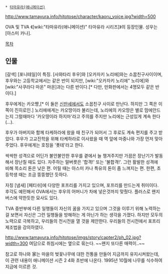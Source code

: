  * [[타마유라(애니메이션)]]

http://www.tamayura.info/hitotose/character/kaoru_voice.jpg?width=500
{{{+1  塙 かおる Kaoru Hanawa}}}

OVA 및 TVA 《[wiki:"타마유라(애니메이션)" 타마유라 시리즈]》의 등장인물. 성우는 [아스미 카나].

[[목차]]

== 인물 ==
[갈색] [포니테일]이 특징. [사와타리 후우]와 [오카자키 노리에]와는 소꿉친구사이이며, 후우와는 고등학교에서는 같은 반이 되지만, [wiki:"오카자키 노리에" 노리에]와 [wiki:"사쿠라다 마온" 마온]과는 다른 반이다.[* 다만, 만화판에서는 4명모두 같은 반이다.] 

후우에게는 카오쨩,[* 이 둘은 [[신만세]]에서도 소꼽친구 사이로 만난다. 하지만 그 쪽은 이 쪽이 진히로인.] 노리에에게는 카오땅이라 불리는데, 노리에의 카오땅은 별로 맘에안드는지 그럴때마다 '카오땅이라 하지마'라고 주의를 주지만 노리에는 근성있게 계속 한다(…).

후우가 아버지와 함께 타케하라에 왔을 때 친구가 되어서 그 후로도 계속 편지를 주고 받았다. 후우가 고교진학을 위해 타케하라로 이사왔을 때 역 앞에 마중나와 가장 먼저 맞아주었다.  후우에게는 호칭을 '폿테'라고 한다. 

싹싹한 성격으로 어딘가 불안불안한 후우를 곁에서 늘 챙겨주지만 가끔은 장난기가 발동해서 장난칠 때도 있다. 자주하는 말버릇은 '합격!' 또는 '불합격!'. 그런 활발한 성격에 비해 목소리 톤은 낮은 편. 어릴 때는 아스미 카나 특유의 톤이 좀 느껴지는 편. 한편, 초등학생 때는 조금 뚱뚱했던 듯하다.

자칭 [냄새] [페티쉬]에 다양한 포프리를 가지고 있으며, 포프리를 만드는게 취미이다. 후각도 예민해서 OVA에서는 후우의 어머니가 차에 넣은것까지 맞췄다. 플러스로 왠지 버스에 약한듯한 묘사도 있다.

TVA 중반부에 다른 일행들이 자신의 꿈을 가지고 있으며 그것을 이루기 위해 노력하는 걸 보면서 자신은 그런 일행들을 방해하는 게 아닌가 하는 생각을 가졌다. 하지만 모두의 노력으로 극복하고, 우리들의 전시전을 열 것을 제안한다. 우리들의 전시전에서 포프리 제조법을 강의하였다.

http://www.tamayura.info/hitotose/imgs/story/capter2/ph_02.jpg?width=300
여담으로 취침시에는 옆으로 묶는다. ~~왠지 또다른 매력이..~~

참고로 하나와 家는 마을의 벚꽃나무에 대한 전통을 만들어 지금까지 유지시켜왔는데, 이 관련 내용이 애니메이션 시즌 2 4화 초반에 나온다. 1995년 10월에 나무를 식수하여 지금에 이르른 것. 
